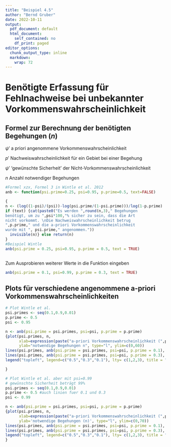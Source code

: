 ---
title: "Beispiel 4.5"
author: "Bernd Gruber"
date: 2022-10-11
output:
  pdf_document: default
  html_document:
    self_contained: no
    df_print: paged
editor_options:
  chunk_output_type: inline
  markdown: 
    wrap: 72
---

# Benötigte Erfassung für Fehlnachweise bei unbekannter Vorkommenswahrscheinlichkeit

## Formel zur Berechnung der benötigten Begehungen (*n*)

$\psi'$ a priori angenommene Vorkommenswahrscheinlichkeit

$p'$ Nachweiswahrscheinlichkeit für ein Gebiet bei einer Begehung

$\psi'$ 'gewünschte Sicherheit' der Nicht-Vorkommenswahrscheinlichkeit

$n$ Anzahl notwendiger Begehungen

```{r}
#Formel xzx, Formel 3 in Wintle et al. 2012
anb <- function(psi.prime=0.25, psi=0.95, p.prime=0.5, text=FALSE)

{
n <- (log((1-psi)/(psi))-log(psi.prime/(1-psi.prime)))/log(1-p.prime)
if (text) {cat(paste0("Es werden ",round(n,3)," Begehungen
benötigt, um zu ",psi*100,"% sicher zu sein, dass die Art
nicht vorkommt. \nDie Nachweiswahrscheinlichkeit betrug
",p.prime," und die a-priori Vorkommenswahrscheinlichkeit
wurde mit ", psi.prime," angenommen."))
  invisible(n)} else return(n)
}
#Beispiel Wintle
anb(psi.prime = 0.25, psi=0.95, p.prime = 0.5, text = TRUE)



```

Zum Ausprobieren weiterer Werte in die Funktion eingeben

```{r}
anb(psi.prime = 0.1, psi=0.99, p.prime = 0.3, text = TRUE)

```

## Plots für verschiedene angenommene a-priori Vorkommenswahrscheinlichkeiten

```{r}
# Plot Wintle et al.
psi.primes <- seq(0.1,0.9,0.01)
p.prime <- 0.5
psi <- 0.95

n <- anb(psi.prime = psi.primes, psi=psi, p.prime = p.prime)
{plot(psi.primes, n, 
      xlab=expression(paste("a-priori Vorkommenswahrscheinlichkeit (",psi,"')")),
      ylab="notwendige Begehungen n", type="l", ylim=c(0,60))
lines(psi.primes, anb(psi.prime = psi.primes, psi=psi, p.prime = 0.1), lty=3, type="l")
lines(psi.primes, anb(psi.prime = psi.primes, psi=psi, p.prime = 0.3), lty=2, type="l")
legend("topleft", legend=c("0.5","0.3","0.1"), lty= c(1,2,3), title = "p'")

}
```

```{r}
# Plot Wintle et al. aber mit psi=0.99 
# gewünschte Sicherheit beträgt 99%
psi.primes <- seq(0.1,0.9,0.01)
p.prime <- 0.5 #auch linien fuer 0.1 und 0.3
psi <- 0.99

n <- anb(psi.prime = psi.primes, psi=psi, p.prime = p.prime)
{plot(psi.primes, n, 
      xlab=expression(paste("a-priori Vorkommenswahrscheinlichkeit (",psi,"')")),
      ylab='notwendige Begehungen (n)', type="l", ylim=c(0,70))
lines(psi.primes, anb(psi.prime = psi.primes, psi=psi, p.prime = 0.1), lty=3, type="l")
lines(psi.primes, anb(psi.prime = psi.primes, psi=psi, p.prime = 0.3), lty=2, type="l")
legend("topleft", legend=c("0.5","0.3","0.1"), lty= c(1,2,3), title = "p'")
}
```
